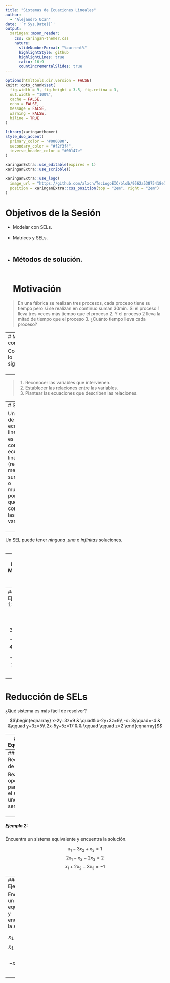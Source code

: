 ```yaml
---
title: "Sistemas de Ecuaciones Lineales"
author: 
  - "Alejandro Ucan"
date: '`r Sys.Date()`'
output:
  xaringan::moon_reader:
    css: xaringan-themer.css
    nature:
      slideNumberFormat: "%current%"
      highlightStyle: github
      highlightLines: true
      ratio: 16:9
      countIncrementalSlides: true
---
```


```r
options(htmltools.dir.version = FALSE)
knitr::opts_chunk$set(
  fig.width = 9, fig.height = 3.5, fig.retina = 3,
  out.width = "100%",
  cache = FALSE,
  echo = FALSE,
  message = FALSE, 
  warning = FALSE,
  hiline = TRUE
)
```

```r
library(xaringanthemer)
style_duo_accent(
  primary_color = "#000080",
  secondary_color = "#f2f3f4",
  inverse_header_color = "#00147e"
)
```

```r
xaringanExtra::use_editable(expires = 1)
xaringanExtra::use_scribble()
```

```r
xaringanExtra::use_logo(
  image_url = "https://github.com/alxcn/TecLogoEIC/blob/9562a53875418e749a296c85808a19c85fc4be74/IngenieriaCiencias_Horizontal_RGB.png",
  position = xaringanExtra::css_position(top = "2em", right = "2em")
)
```
# Objetivos de la Sesión

* Modelar con SELs. <br><br>
* Matrices y SELs. <br><br>
* Métodos de solución. <br><br>
---
# Motivación

> En una fábrica se realizan tres procesos, cada proceso tiene su tiempo pero si se realizan en continuo suman 30min. Si el proceso 1 lleva tres veces más tiempo que el proceso 2. Y el proceso 2 lleva la mitad de tiempo que el proceso 3. ¿Cuánto tiempo lleva cada proceso?

---
# Modelar con SELs

Considerar lo siguiente: <br/><br/>
--

> 1. Reconocer las variables que intervienen.
> 2. Establecer las relaciones entre las variables.
> 3. Plantear las ecuaciones que describen las relaciones.

---
# SELs

Un sistema de ecuaciones lineales (SEL) es un conjunto de ecuaciones lineales (relacionadas mediante sumas, restas o multiplicación por escalar) que comparten las mismas variables. <br/><br/>

--

Un SEL puede tener *ninguna* ,*una* o *infinitas* soluciones. <br/><br/>

---
## Forma Matricial de un SEL

Un SEL de $m$ ecuaciones y $n$ incognitas se puede representar mediante una matriz $A$ de $m \times n$, un vector $X$ de $n \times 1$ y un vector $B$ de $m \times 1$.

--
##### Ejemplo 1:

$$3x_1+2x_2-3x_3=4$$
$$-2x_1+4x_2=0$$
$$ -3x_3+2x_1=10$$

---
# Reducción de SELs

¿Qué sistema es más fácil de resolver?

$$\begin{eqnarray}
x-2y+3z=9 & \quad& x-2y+3z=9\\
-x+3y\quad=-4 & &\qquad y+3z=5\\
2x-5y+5z=17 & & \qquad \qquad z=2
\end{eqnarray}$$

---
## SELs Equivalentes

Decimos que dos sistemas de ecuaciones son equivalentes si tienen el mismo conjunto solución. <br/><br/> 

En el ejemplo anterior, los sistemas son equivalentes pues $x=1, y=-1, z=2$ es solución de ambos sistemas.

---
### Reducción de SELs

Realizemos operaciones para reducir el sistema a uno más sencillo. <br/><br/>


---
##### Ejemplo 2:

Encuentra un sistema equivalente y encuentra la solución.

$$x_1-3x_2+x_3=1$$
$$2x_1-x_2-2x_3=2$$
$$x_1+2x_2-3x_3=-1$$

---
##### Ejemplo 3:

Encuentra un sistema equivalente y encuentra la solución.

$$x_1-x_3=0$$
$$x_1-3x_3=1$$
$$-x_1+3x_2=1$$

---



